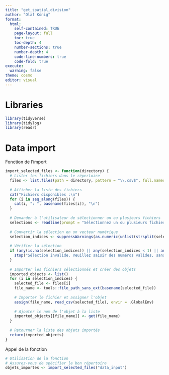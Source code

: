 ```yaml
---
title: "get_spatial_division"
author: "Olaf König"
format: 
  html:
    self-contained: TRUE
    page-layout: full
    toc: true
    toc-depth: 4
    number-sections: true
    number-depth: 4
    code-line-numbers: true
    code-fold: true
execute:
  warning: false
theme: cosmo 
editor: visual
---
```


# Libraries

```r

library(tidyverse)
library(tidylog)
library(readr)

```

# Data import

Fonction de l'import

```r

import_selected_files <- function(directory) {
  # Lister les fichiers dans le répertoire
  files <- list.files(path = directory, pattern = "\\.csv$", full.names = TRUE)
  
  # Afficher la liste des fichiers
  cat("Fichiers disponibles :\n")
  for (i in seq_along(files)) {
    cat(i, ": ", basename(files[i]), "\n")
  }
  
  # Demander à l'utilisateur de sélectionner un ou plusieurs fichiers
  selections <- readline(prompt = "Sélectionnez un ou plusieurs fichiers (numéros séparés par des virgules (avec espace), sans guillemets) : ")
  
  # Convertir la sélection en un vecteur numérique
  selection_indices <- suppressWarnings(as.numeric(unlist(strsplit(selections, ","))))
  
  # Vérifier la sélection
  if (any(is.na(selection_indices)) || any(selection_indices < 1) || any(selection_indices > length(files))) {
    stop("Sélection invalide. Veuillez saisir des numéros valides, sans guillemets ni autres caractères.")
  }
  
  # Importer les fichiers sélectionnés et créer des objets
  imported_objects <- list()
  for (i in selection_indices) {
    selected_file <- files[i]
    file_name <- tools::file_path_sans_ext(basename(selected_file))
    
    # Importer le fichier et assigner l'objet
    assign(file_name, read_csv(selected_file), envir = .GlobalEnv)
    
    # Ajouter le nom de l'objet à la liste
    imported_objects[[file_name]] <- get(file_name)
  }
  
  # Retourner la liste des objets importés
  return(imported_objects)
}

```

Appel de la fonction

```r
# Utilisation de la fonction
# Assurez-vous de spécifier le bon répertoire
objets_importes <- import_selected_files("data_input")
```
